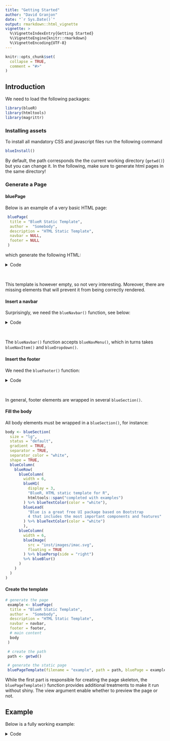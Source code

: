```yaml
---
title: "Getting Started"
author: "David Granjon"
date: "`r Sys.Date()`"
output: rmarkdown::html_vignette
vignette: >
  %\VignetteIndexEntry{Getting Started}
  %\VignetteEngine{knitr::rmarkdown}
  %\VignetteEncoding{UTF-8}
---
```


```r
knitr::opts_chunk$set(
  collapse = TRUE,
  comment = "#>"
)
```


## Introduction

We need to load the following packages:

```r
library(blueR)
library(htmltools)
library(magrittr)
```

### Installing assets

To install all mandatory CSS and javascript files run the following command

```r
blueInstall()
```

By default, the path corresponds the the current working directory (`getwd()`) but you 
can change it. In the following, make sure to generate html pages in the same directory!

### Generate a Page

#### bluePage

Below is an example of a very basic HTML page:

```r
 bluePage(
  title = "BlueR Static Template",
  author =  "Somebody",
  description = "HTML Static Template",
  navbar = NULL,
  footer = NULL
 )
```

which generate the following HTML:

<details>
<summary>Code</summary>
```html
<html>
  <meta charset="utf-8"/>
  <meta name="viewport" content="width=device-width, initial-scale=1, shrink-to-fit=no"/>
  <meta name="description" content="HTML Static Template"/>
  <meta name="author" content="Somebody"/>
  <title>BlueR Static Template</title>
  <link href="inst/assets/img/brand/favicon.png" rel="icon" type="image/png"/>
  <link href="https://fonts.googleapis.com/css?family=Open+Sans:300,400,600,700" rel="stylesheet"/>
  <link href="inst/assets/vendor/nucleo/css/nucleo.css" rel="stylesheet"/>
  <link href="inst/assets/vendor/font-awesome/css/font-awesome.min.css" rel="stylesheet"/>
  <link type="text/css" href="inst/assets/css/blue.min.css" rel="stylesheet"/>
  <body>
    <header class="header-global"></header>
    <main></main>
    <script src="inst/assets/vendor/jquery/jquery.min.js"></script>
    <script src="inst/assets/vendor/popper/popper.min.js"></script>
    <script src="inst/assets/vendor/bootstrap/bootstrap.min.js"></script>
    <script src="inst/assets/vendor/headroom/headroom.min.js"></script>
    <script src="inst/assets/vendor/onscreen/onscreen.min.js"></script>
    <script src="inst/assets/js/blue.min.js"></script>
  </body>
</html>
```
</details>
<br>

This template is however empty, so not very interesting. Moreover, there
are missing elements that will prevent it from being correctly rendered. 

#### Insert a navbar

Surprisingly, we need the `blueNavbar()` function, see below:

<details>
<summary>Code</summary>
```r
navbar <- blueNavbar(
  id = "main-navbar",
  src = "https://demos.creative-tim.com/blue-design-system/assets/img/brand/white.png",
  # left menu
  blueNavMenu(
    blueDropdown(
      name = "Components",
      size = "lg",
      blueDropdownItem(
        name = "Getting Started",
        description = "Blabla",
        src = "",
        icon = blueIcon("spaceship", color = "white"),
        status = "primary"
      ),
      blueDropdownItem(
        name = "Foundation",
        description = "Blabla",
        src = "",
        icon = blueIcon("palette", color = "white"),
        status = "warning"
      ),
      blueDropdownItem(
        name = "Components",
        description = "Blabla",
        src = "",
        icon = blueIcon("ui-04", color = "white),
        status = "success"
      )
    )
  ),
  # right menu
  blueNavMenu(
    side = "right",
    blueNavItem(
      name = "facebook",
      src = "https://www.facebook.com",
      icon = icon("facebook-square"),
      tooltip = "Like us on Facebook"
    ),
    blueNavItem(
      name = "instagram",
      src = "https://www.instagram.com",
      icon = icon("instagram"),
      tooltip = "Follow us on Instagram"
    ),
    blueNavItem(
      name = "twitter",
      src = "https://www.twitter.com",
      icon = icon("twitter-square"),
      tooltip = "Follow us on Twitter"
    ),
    blueNavItem(
      name = "github",
      src = "https://www.github.com",
      icon = icon("github"),
      tooltip = "Star us on Github"
    )
  )
 )
```
</details>
<br>

The `blueNavbar()` function accepts `blueNavMenu()`, which in turns takes
`blueNavItem()` and `blueDropdown()`.


#### Insert the footer

We need the `blueFooter()` function:

<details>
<summary>Code</summary>
```r
footer <- blueFooter(
  has_card = FALSE,
  blueContainer(
    size = "lg",
    blueRow(
      blueColumn(
        width = 6,
        blueIconWrapper(
          iconTag = blueIcon("atom"),
          size = "lg",
          status = "success",
          shadow = TRUE,
          hover_shadow = TRUE
        ),
        blueH1(
          display = 3,
          "Insert anything in the footer"
        ),
        blueLead(
          "The Arctic Ocean freezes every winter and much of 
          the sea-ice then thaws every summer, and that process 
          will continue whatever"
        )
        ),
      blueColumn(
        width = 6,
        blueCarousel(
          width = 12,
          id = "carousel2",
          blueCarouselItem(
            src = "http://www.72pxdesigns.com/wp-content/uploads/2017/06/preview-814162.png",
            active = TRUE
          ),
          blueCarouselItem(
            src = "http://www.72pxdesigns.com/wp-content/uploads/2017/06/preview-814162.png",
            active = FALSE
          )
        )
      )
    )
  )
 )
```
</details>
<br>

In general, footer elements are wrapped in several `blueSection()`. 

#### Fill the body

All body elements must be wrapped in a `blueSection()`, for instance:

```r
body <- blueSection(
  size = "lg",
  status = "default",
  gradient = TRUE,
  separator = TRUE,
  separator_color = "white",
  shape = TRUE,
  blueColumn(
    blueRow(
      blueColumn(
        width = 6,
        blueH1(
          display = 3, 
          "BlueR, HTML static template for R", 
          htmltools::span("completed with examples")
        ) %>% blueTextColor(color = "white"),
        blueLead(
          "Blue is a great free UI package based on Bootstrap 
          4 that includes the most important components and features"
        ) %>% blueTextColor(color = "white")
        ),
      blueColumn(
        width = 6,
        blueImage(
          src = "inst/images/imac.svg",
          floating = TRUE
        ) %>% bluePersp(side = "right")
        %>% blueBlur()
      )
    )
  )
)
```

#### Create the template

```r
# generate the page
 example <- bluePage(
  title = "BlueR Static Template",
  author =  "Somebody",
  description = "HTML Static Template",
  navbar = navbar,
  footer = footer,
  # main content
  body
 )

 # create the path
 path <- getwd()

 # generate the static page
 bluePageTemplate(filename = "example", path = path, bluePage = example)
```

While the first part is responsible for creating the page skeleton, 
the `bluePageTemplate()` function provides additional treatments 
to make it run without shiny. The view argument enable whether 
to preview the page or not.

## Example

Below is a fully working example:

<details>
<summary>Code</summary>
```r
# This examples show how to create a simple static html page using blueR
library(blueR)
library(htmltools)
library(magrittr)

tabText1 <- "Raw denim you probably haven't heard of them jean shorts Austin. 
            Nesciunt tofu stumptown aliqua, retro synth master cleanse. Mustache 
cliche tempor, williamsburg carles vegan helvetica. Reprehenderit 
butcher retro keffiyeh dreamcatcher synth. Raw denim you probably 
haven't heard of them jean shorts Austin. Nesciunt tofu stumptown 
aliqua, retro synth master cleanse"

tabText2 <- "Cosby sweater eu banh mi, qui irure terry richardson ex squid. 
Aliquip placeat salvia cillum iphone. Seitan aliquip quis cardigan 
american apparel, butcher voluptate nisi qui."

tabText3 <- "Raw denim you probably haven't heard of them jean shorts Austin. 
Nesciunt tofu stumptown aliqua, retro synth master cleanse. 
Mustache cliche tempor, williamsburg carles vegan helvetica. 
Reprehenderit butcher retro keffiyeh dreamcatcher synth"

example <- bluePage(
  title = "BlueR Static Template",
  author =  "Divad Nojnarg",
  description = "HTML Static Template",
  navbar = blueNavbar(
    id = "main-navbar",
    src = "https://demos.creative-tim.com/blue-design-system/assets/img/brand/white.png",
    # left menu
    blueNavMenu(
      blueDropdown(
        name = "Components",
        size = "lg",
        blueDropdownItem(
          name = "Getting Started",
          description = "BlaBlaBlaBlaBlaBlaBlaBlaBlaBlaBlaBlaBlaBlaBlaBlaBlaBla",
          src = "test.html",
          icon = blueIcon(name = "spaceship" color = "primary")
        ),
        blueDropdownItem(
          name = "Foundation",
          description = "BlaBlaBlaBlaBlaBlaBlaBlaBlaBlaBlaBlaBlaBlaBlaBlaBlaBla",
          src = "",
          icon = blueIcon(name = "palette" color = "warning")
        ),
        blueDropdownItem(
          name = "Components",
          description = "BlaBlaBlaBlaBlaBlaBlaBlaBlaBlaBlaBlaBlaBlaBlaBlaBlaBla",
          src = "",
          icon = blueIcon(name = "ui-04" color = "success")
        )
      )
    ),
    # right menu
    blueNavMenu(
      side = "right",
      blueNavItem(
        name = "facebook",
        src = "https://www.facebook.com",
        icon = icon("facebook-square"),
        tooltip = "Like us on Facebook"
      ),
      blueNavItem(
        name = "instagram",
        src = "https://www.instagram.com",
        icon = icon("instagram"),
        tooltip = "Follow us on Instagram"
      ),
      blueNavItem(
        name = "twitter",
        src = "https://www.twitter.com",
        icon = icon("twitter-square"),
        tooltip = "Follow us on Twitter"
      ),
      blueNavItem(
        name = "github",
        src = "https://www.github.com",
        icon = icon("github"),
        tooltip = "Star us on Github"
      )
    )
  ),
  footer = blueFooter(
    has_card = FALSE,
    #status = "info",
    #gradient = TRUE,
    blueContainer(
      size = "lg",
      blueRow(
        blueColumn(
          width = 6,
          blueIconWrapper(
            iconTag = blueIcon("atom"),
            size = "lg",
            status = "success",
            shadow = TRUE,
            hover_shadow = TRUE
          ),
          blueH1(
            display = 3,
            "Insert anything in the footer"
          ),
          blueLead(
            "The Arctic Ocean freezes every winter and much of 
            the sea-ice then thaws every summer, and that process 
            will continue whatever"
          )
        ),
        blueColumn(
          width = 6,
          blueCarousel(
            width = 12,
            id = "carousel2",
            blueCarouselItem(
              src = "https://demos.creative-tim.com/blue-design-system/assets/img/theme/img-1-1200x1000.jpg",
              active = TRUE
            ),
            blueCarouselItem(
              src = "https://demos.creative-tim.com/blue-design-system/assets/img/theme/img-2-1200x1000.jpg",
              active = FALSE
            )
          ) %>% bluePersp(side = "right")
        )
      )
    )
  ) %>% blueMargin(orientation = "t", value = 20),
  # main content
  blueSection(
    size = "lg",
    status = "default",
    gradient = TRUE,
    separator = TRUE,
    separator_color = "white",
    shape = TRUE,
    blueColumn(
      blueRow(
        blueColumn(
          width = 6,
          blueH1(
            display = 3, 
            "BlueR, HTML static template for R", 
            htmltools::span("completed with examples")
          ) %>% blueTextColor(color = "white"),
          blueLead(
            "Blue is a great free UI package based on Bootstrap 
            4 that includes the most important components and features"
          ) %>% blueTextColor(color = "white")
        ),
        blueColumn(
          width = 6,
          blueImage(
            src = "inst/images/imac.svg",
            floating = TRUE
          ) %>% bluePersp(side = "right")
          %>% blueBlur()
        )
      )
    ) %>% bluePadding(orientation = "x", value = 0)
  ),
  blueSection(
    size = "lg",
    status = NULL,
    gradient = FALSE,
    separator = FALSE,
    separator_color = NULL,
    shape = FALSE,
    blueRow(
      blueColumn(
        width = 4,
        blueCard(
          status = "primary",
          width = 12,
          title = "Card 1",
          hover_lift = TRUE,
          shadow = TRUE,
          icon = blueIcon("check-bold"),
          src = "#",
          "Blue is a great free UI package based on Bootstrap 4 
          that includes the most important components and features."
        ) %>% blueTooltip(position = "left", title = "I am a nice card")
      ),
      blueColumn(
        width = 4,
        blueCard(
          status = "success",
          width = 12,
          title = "Card 2",
          hover_lift = TRUE,
          shadow = TRUE,
          icon = blueIcon("istanbul"),
          src = "#",
          "Blue is a great free UI package based on Bootstrap 4 
          that includes the most important components and features"
        ) %>% blueTooltip(position = "top", title = "I am a nice card")
      ),
      blueColumn(
        width = 4,
        blueCard(
          status = "warning",
          width = 12,
          title = "Card 3",
          hover_lift = TRUE,
          shadow = TRUE,
          icon = blueIcon("planet"),
          src = "#",
          "Blue is a great free UI package based on Bootstrap 4 
          that includes the most important components and features"
        ) %>% blueTooltip(position = "bottom", title = "I am a nice card")
      )
    ),
    
    # badges
    blueH1(display = 3, "BlueR elements") %>% bluePadding(orientation = "t", value = 5),
    blueLead("Badges") %>% blueMuted(),
    blueRow(
      blueColumn(
        width = 3,
        blueBadge(
          text = "My badge",
          src = "https://www.google.com",
          pill = TRUE,
          status = "danger"
        )
      ),
      blueColumn(
        width = 3,
        blueBadge(
          text = "My badge",
          src = "https://www.google.com",
          pill = TRUE,
          status = "primary"
        )
      ),
      blueColumn(
        width = 3,
        blueBadge(
          text = "My badge",
          pill = TRUE,
          status = "warning"
        )
      ),
      blueColumn(
        width = 3,
        blueBadge(
          text = "My badge",
          src = "https://www.google.com",
          pill = FALSE,
          status = "success"
        )
      )
    ),
    
    # progress
    blueLead("Progress") %>% blueMuted(),
    blueRow(
      blueColumn(
        width = 4,
        blueProgress(value = 10, status = "danger", text = "Custom Text")
      ),
      blueColumn(
        width = 4,
        blueProgress(value = 40, status = "info", text = NULL)
      ),
      blueColumn(
        width = 4,
        blueProgress(value = 90, status = "warning", text = blueIcon("atom"))
      )
    ),
    
    # alerts
    blueLead("Alerts") %>% blueMuted(),
    blueRow(
      blueColumn(
        width = 4,
        blueAlert(
          icon = blueIcon("basket"),
          status = "danger",
          "This is an alert",
          closable = TRUE
        )
      ),
      blueColumn(
        width = 4,
        blueAlert(
          icon = blueIcon("ui-02"),
          status = "success",
          "This is an alert",
          closable = TRUE
        )
      ),
      blueColumn(
        width = 4,
        blueAlert(
          icon = blueIcon("ui-03"),
          status = "info",
          "This is an alert",
          closable = TRUE
        )
      )
    ),
    
    # tabs
    blueLead("Tabs") %>% blueMuted(),
    blueRow(
      blueTabSet(
        id = "tab-1",
        card_wrapper = TRUE,
        horizontal = TRUE,
        circle = FALSE,
        size = "sm",
        width = 6,
        iconList = list(
         blueIcon("cloud-upload-96"), 
         blueIcon("bell-55"), 
         blueicon("calendar-grid-58")
        ),
        blueTab(
          tabName = "Tab 1",
          active = FALSE,
          tabText1
        ),
        blueTab(
          tabName = "Tab 2",
          active = TRUE,
          tabText2
        ),
        blueTab(
          tabName = "Tab 3",
          active = FALSE,
          tabText3
        )
      ),
      blueTabSet(
        id = "tab-2",
        card_wrapper = TRUE,
        horizontal = FALSE,
        circle = TRUE,
        size = "sm",
        blueTab(
          tabName = "Tab 4",
          active = FALSE,
          tabText1
        ),
        blueTab(
          tabName = "Tab 5",
          active = TRUE,
          tabText2
        ),
        blueTab(
          tabName = "Tab 6",
          active = FALSE,
          tabText3
        )
      )
    )
  ) %>% blueMargin(orientation = "t", value = -200)
  %>% bluePadding(orientation = "t", value = 0),
  blueSection(
    size = "lg",
    status = "warning",
    gradient = TRUE,
    separator = TRUE,
    separator_color = "white",
    shape = FALSE,
    blueContainer(
      size = "lg",
      blueRow(
        blueColumn(
          width = 6,
          blueH1(
            display = 3, 
            "Load modals", 
            htmltools::span("by clicking on buttons")
          ) %>% blueTextColor(color = "white"),
          blueButton(
            name = "Click me!",
            status = "danger",
            icon = blueIcon("atom"),
            size = "lg",
            toggle_modal = TRUE,
            modal_id = "modal1"
          )
        ),
        blueColumn(
          width = 6,
          blueModal(
            id = "modal1",
            title = "This is a modal",
            status = "danger",
            gradient = TRUE,
            "YOU SHOULD READ THIS!",
            br(),
            "A small river named Duden flows by their place and supplies it with the necessary regelialia."
          ),
          blueImage(
            floating = TRUE,
            src = "https://demos.creative-tim.com/blue-design-system/assets/img/ill/ill-2.svg",
            hover_lift = TRUE
          ) %>% blueTooltip(position = "right", title = "I am a nice floating image") 
          %>% blueBlur(text = "Hi There!", text_color = "white")
        )
      ) %>% bluePadding(orientation = "y", value = 5),
      bluePagination(
        size = "lg",
        align = "center",
        bluePaginationItem(
          name = 1,
          src = "test.html"
        ),
        bluePaginationItem(
          name = 2,
          src = "https://www.google.com"
        )
      )
    )
  ),
  blueSection(
    size = "lg",
    status = "white",
    blueRow(
      blueIconWrapper(
        iconTag = blueIcon("atom"),
        size = "lg",
        status = "danger",
        shadow = TRUE,
        hover_shadow = TRUE
      ),
      blueH1(display = 3, "BlueR social") %>% bluePadding(orientation = "l", value = 5)
    ),
    blueRow(
      blueColumn(
        width = 3,
        blueUser(
          title = "Ryan Tompson",
          subtitle = "Web Developer",
          src = "https://demos.creative-tim.com/blue-design-system/assets/img/theme/team-1-800x800.jpg"
        ) %>% blueBlur(text = "Ryan Tompson", text_color = "default")
      ),
      blueColumn(
        width = 3,
        blueUser(
          title = "Romina Hadid",
          subtitle = "Marketing Strategist",
          src = "https://demos.creative-tim.com/blue-design-system/assets/img/theme/team-2-800x800.jpg"
        ) %>% blueBlur(text = "Romina Hadid", text_color = "default")
      ),
      blueColumn(
        width = 3,
        blueUser(
          title = "Alexander Smith",
          subtitle = "UI/UX Designer",
          src = "https://demos.creative-tim.com/blue-design-system/assets/img/theme/team-3-800x800.jpg"
        ) %>% blueBlur(text = "Alexander Smith", text_color = "default")
      ),
      blueColumn(
        width = 3,
        blueUser(
          title = "John Doe",
          subtitle = "Founder and CEO",
          src = "https://demos.creative-tim.com/blue-design-system/assets/img/theme/team-4-800x800.jpg"
        ) %>% blueBlur(text = "John Doe", text_color = "default")
      )
    )
    # br(), br(),
    # blueContainer(
    #   blueProfile(
    #     title = "John",
    #     subtitle = "Japan, Kagoshima",
    #     src = "https://image.flaticon.com/icons/svg/1006/1006540.svg",
    #     url = "https://www.google.com",
    #     url_1 = "https://www.google.com",
    #     url_2 = "https://www.google.com",
    #     stats = blueProfileStats(
    #       blueProfileStat(
    #         value = 22,
    #         description = "Friends"
    #       ),
    #       blueProfileStat(
    #         value = 10,
    #         description = "Photos"
    #       ),
    #       blueProfileStat(
    #         value = 89,
    #         description = "Comments"
    #       )
    #     ),
    #     "An artist of considerable range, Ryan — 
    #     the name taken by Melbourne-raised, 
    #     Brooklyn-based Nick Murphy — writes, 
    #     performs and records all of his own music, 
    #     giving it a warm, intimate feel with a solid 
    #     groove structure. An artist of considerable 
    #     range."
    #   )
    # )
  ),
  blueSection(
    size = "lg",
    status = "default",
    cascade = TRUE,
    
    blueH1(display = 3, "BlueR Cascade Effect") %>% 
      bluePadding(orientation = "l", value = 5) %>%
      bluePadding(orientation = "b", value = 5) %>%
      blueTextColor(color = "white"),
    
    blueCascade(
      blueCascadeItem(name = "diamond", src = "https://www.google.com"),
      blueCascadeItem(name = "album-2", size = "sm"),
      blueCascadeItem(name = "app", size = "sm"),
      blueCascadeItem(name = "atom", size = "sm"),
      blueCascadeItem(name = "bag-17", src = "https://www.google.com"),
      blueCascadeItem(name = "bell-55"),
      blueCascadeItem(name = "credit-card"),
      blueCascadeItem(name = "briefcase-24", size = "sm", "https://www.google.com"),
      blueCascadeItem(name = "building", size = "sm"),
      blueCascadeItem(name = "button-play", size = "sm"),
      blueCascadeItem(name = "calendar-grid-58"),
      blueCascadeItem(name = "camera-compact"),
      blueCascadeItem(name = "chart-bar-32")
    )
  )
)

bluePageTemplate(filename = "example", path = getwd(), example)
```
</details>
<br>